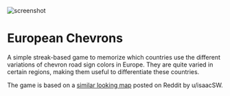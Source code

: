
<Image
  className="rounded-md"
  src="/img/games/european-chevrons.png"
  alt="screenshot"
  width={1800}
  height={900}
/>

# European Chevrons

A simple streak-based game to memorize which countries use the different variations of chevron road sign colors in Europe. They are quite varied in certain regions, making them useful to differentiate these countries.

The game is based on a [similar looking map](https://www.reddit.com/r/geoguessr/comments/lwa9wr/map_of_european_road_curve_chevron_signs/) posted on Reddit by u/isaacSW.

<EuropeanChevronsSettings className="not-prose" />
